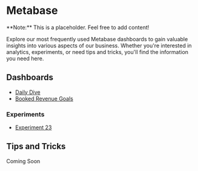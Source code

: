 
# Metabase

<Callout type="info" emoji="🗿">
**Note:** This is a placeholder. Feel free to add content!
</Callout>

Explore our most frequently used Metabase dashboards to gain valuable insights into various aspects of our business. Whether you're interested in analytics, experiments, or need tips and tricks, you'll find the information you need here.

## Dashboards
- [Daily Dive](https://metabase.combinedcuriosity.io/dashboard/61?date_filter=past30days~&brand=Combined%20Curiosity)
- [Booked Revenue Goals](https://metabase.combinedcuriosity.io/question/817-booked-revenue-goals)

### Experiments
- [Experiment 23](https://metabase.combinedcuriosity.io/collection/116-exp-23-registration-hero-image-and-contrast-readability)

## Tips and Tricks

Coming Soon